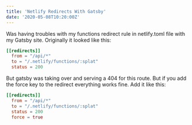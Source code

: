 ```yaml
---
title: 'Netlify Redirects With Gatsby'
date: '2020-05-08T10:20:00Z'
---
```


Was having troubles with my functions redirect rule in netlify.toml file with my
Gatsby site. Originally it looked like this:

```toml
[[redirects]]
  from = "/api/*"
  to = "/.netlify/functions/:splat"
  status = 200
```

But gatsby was taking over and serving a 404 for this route. But if you add the
force key to the redirect everything works fine. Add it like this:

```toml
[[redirects]]
  from = "/api/*"
  to = "/.netlify/functions/:splat"
  status = 200
  force = true
```
